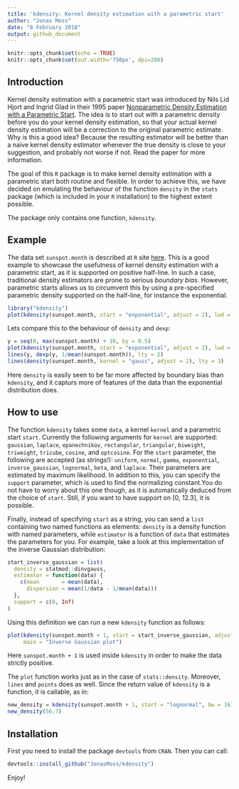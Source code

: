 ```yaml
---
title: 'kdensity: Kernel density estimation with a parametric start'
author: "Jonas Moss"
date: "8 February 2018"
output: github_document
---
```


```r
knitr::opts_chunk$set(echo = TRUE)
knitr::opts_chunk$set(out.width='750px', dpi=200)
```

## Introduction

Kernel density estimation with a parametric start was introduced by Nils Lid Hjort and Ingrid Glad in their 1995 paper [Nonparametric Density Estimation with a Parametric Start](https://projecteuclid.org/euclid.aos/1176324627). The idea is to start out with a parametric density before you do your kernel density estimation, so that your actual kernel density estimation will be a correction to the original parametric estimate. Why is this a good idea? Because the resulting estimator will be better than a naïve kernel density estimator whenever the true density is close to your suggestion, and probably not worse if not. Read the paper for more information.

The goal of this `R` package is to make kernel density estimation with a parametric start both routine and flexible. In order to achieve this, we have decided on emulating the behaviour of the function `density` in the `stats` package (which is included in your `R` installation) to the highest extent possible.

The package only contains one function, `kdensity`. 

## Example
The data set `sunspot.month` is described at `R` site [here](https://stat.ethz.ch/R-manual/R-devel/library/datasets/html/sunspot.month.html). This is a good example to showcase the usefulness of kernel density estimation with a parametric start, as it is supported on positive half-line. In such a case, traditional density estimators are prone to serious *boundary bias*. However, parametric starts allows us to circumvent this by using a pre-specified parametric density supported on the half-line, for instance the exponential.

```r
library("kdensity")
plot(kdensity(sunspot.month, start = "exponential", adjust = 2), lwd = 2)

```

Lets compare this to the behaviour of `density` and `dexp`:

```r
y = seq(0, max(sunspot.month) + 10, by = 0.5)
plot(kdensity(sunspot.month, start = "exponential", adjust = 2), lwd = 2)
lines(y, dexp(y, 1/mean(sunspot.month)), lty = 2)
lines(density(sunspot.month, kernel = "gauss", adjust = 2), lty = 3)

```

Here `density` is easily seen to be far more  affected by boundary bias than `kdensity`, and it capturs more of features of the data than the exponential distribution does.

## How to use

The function `kdensity` takes some `data`, a kernel `kernel` and a parametric start `start`. Currently the following arguments for `kernel` are supported: `gaussian`, `laplace`, `epanechnikov`, `rectangular`, `triangular`, `biweight`, `triweight`, `tricube`, `cosine`, and `optcosine`. For the `start` parameter, the following are accepted (as strings!): `uniform`, `normal`, `gamma`, `exponential`, `inverse_gaussian`, `lognormal`, `beta`, and `laplace`. Their parameters are estimated by maximum likelihood. In addition to this, you can specify the `support` parameter, which is used to find the normalizing constant.You do not have to worry about this one though, as it is automatically deduced from the choice of `start`. Still, if you want to have support on [0, 12.3], it is possible.

Finally, instead of specifying `start` as a string, you can send a `list` containing two named functions as elements: `density` is a density function with named parameters, while `estimator` is a function of `data` that estimates the parameters for you. For example, take a look at this implementation of the inverse Gaussian distribution:


```r
start_inverse_gaussian = list(
  density = statmod::dinvgauss,
  estimator = function(data) {
    c(mean       = mean(data),
      dispersion = mean(1/data - 1/mean(data)))
  },
  support = c(0, Inf)
)
```

Using this definition we can run a new `kdensity` function as follows:

```r
plot(kdensity(sunspot.month + 1, start = start_inverse_gaussian, adjust = 2), lwd = 2,
     main = "Inverse Gaussian plot")
```

Here `sunspot.month + 1` is used inside `kdensity` in order to make the data strictly positive.

The `plot` function works just as in the case of `stats::density`. Moreover, `lines` and `points` does as well. Since the return value of `kdensity` is a function, it is callable, as in:

```r
new_density = kdensity(sunspot.month + 1, start = "lognormal", bw = 16)
new_density(56.7)
```

## Installation
First you need to install the package `devtools` from `CRAN`. Then you can call:
```r
devtools::install_github("JonasMoss/kdensity")
```
Enjoy!
